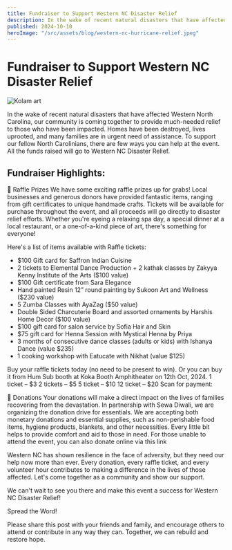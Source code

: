 ```yaml
---
title: Fundraiser to Support Western NC Disaster Relief
description: In the wake of recent natural disasters that have affected Western North Carolina, our community is coming together to provide much-needed relief to those who have been impacted.
published: 2024-10-10
heroImage: "/src/assets/blog/western-nc-hurricane-relief.jpeg"
---
```

# Fundraiser to Support Western NC Disaster Relief
![Kolam art](/assets/blog/western-nc-hurricane-relief.jpeg)

In the wake of recent natural disasters that have affected Western North Carolina, our community is coming together to provide much-needed relief to those who have been impacted. Homes have been destroyed, lives uprooted, and many families are in urgent need of assistance. To support our fellow North Carolinians, there are few ways you can help at the event.  All the funds raised will go to Western NC Disaster Relief.

## Fundraiser Highlights:

🌟 Raffle Prizes
We have some exciting raffle prizes up for grabs! Local businesses and generous donors have provided fantastic items, ranging from gift certificates to unique handmade crafts. Tickets will be available for purchase throughout the event, and all proceeds will go directly to disaster relief efforts. Whether you're eyeing a relaxing spa day, a special dinner at a local restaurant, or a one-of-a-kind piece of art, there's something for everyone!

Here's a list of items available with Raffle tickets:

- $100 Gift card for Saffron Indian Cuisine
- 2 tickets to Elemental Dance Production + 2 kathak classes by Zakyya Kenny Institute of the Arts ($100 value)
- $100 Gift certificate from Sara Elegance
- Hand painted Resin 12” round painting by Sukoon Art and Wellness ($230 value)
- 5 Zumba Classes with AyaZag ($50 value)
- Double Sided Charcuterie Board and assorted ornaments by Harshis Home Decor ($100 value)
- $100 gift card for salon service by Sofia Hair and Skin
- $75 gift card for Henna Session with Mystical Henna by Priya
- 3 months of consecutive dance classes (adults or kids) with Ishanya Dance (value $235)
- 1 cooking workshop with Eatucate with Nikhat (value $125)

Buy your raffle tickets today (no need to be present to win). Or you can buy it from Hum Sub booth at Koka Booth Amphitheater on 12th Oct, 2024.
1 ticket – $3
2 tickets – $5
5 ticket – $10
12 ticket – $20
Scan for payment:


🎁 Donations
Your donations will make a direct impact on the lives of families recovering from the devastation.  In partnership with Sewa Diwali, we are organizing the donation drive for essentials.  We are accepting both monetary donations and essential supplies, such as non-perishable food items, hygiene products, blankets, and other necessities. Every little bit helps to provide comfort and aid to those in need. For those unable to attend the event, you can also donate online via this link

Western NC has shown resilience in the face of adversity, but they need our help now more than ever. Every donation, every raffle ticket, and every volunteer hour contributes to making a difference in the lives of those affected. Let's come together as a community and show our support.

We can't wait to see you there and make this event a success for Western NC Disaster Relief!

Spread the Word!

Please share this post with your friends and family, and encourage others to attend or contribute in any way they can. Together, we can rebuild and restore hope.